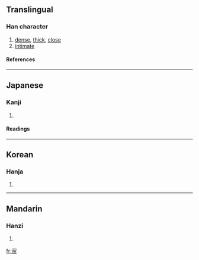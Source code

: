 {{see|密}}

==Translingual==
===Han character===
{{Han char|rn=40|rad=宀|as=07|sn=10|four=|canj=十水金山 (JECU)}}
# [[dense]], [[thick]], [[close]]
# [[intimate]]
====References====
{{Han ref|kx=0287.101|dkj=07190|hdz=20936.040|uh=5BBB|ud=23483}}
----
==Japanese==
===Kanji===
{{ja-kanji|grade=|rs=宀07}}
# {{defn|Japanese}} 
====Readings====
{{ja-readings|on=[[みつ]] (mitsu)|kun=[[しげし]] (shigeshi), [[ひそか]] (hisoka), [[ひそかに]] (hisokani)}}
----
==Korean==
===Hanja===
{{ko-hanja|hangeul=밀|rv=mil|mr=mil}}
# {{defn|Korean}}
----
==Mandarin==
===Hanzi===
{{cmn-hanzi|pin=[[mì]] ([[mi4]])|wg=mi<sup>4</sup>}}
# {{defn|Mandarin}}

[[fr:宻]]